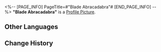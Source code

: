 <%-- [PAGE_INFO]
PageTitle=#"Blade Abracadabra"#
[END_PAGE_INFO] --%>
{{Item Infobox
|id          = 210207
|image       = Item Blade Abracadabra.png
|type        = Disk
|invCategory = Valuables
|rarity      = 3
|effect      = A record that can be played on the Express' phonograph. It might be a chance acquisition or a gift from someone else. All sorts of memories surge up when the music plays &mdash; the smiles, encounters, touches, and the excitement of battle. Maybe that is why people still collect records even as society rapidly advances.<br />The current record contains the track "Blade Abracadabra."
|description = <br />''Blade dancing amongst the willow, light streaking out of the sheath.''
}}
'''"Blade Abracadabra"''' is a [[Profile Picture]].

==Other Languages==
{{Other Languages
|en   = "Blade Abracadabra"
|zhs  = 《青锋急急如律令》
|zht  = 〈青鋒急急如律令〉
|ja   = 『青鋒急急、律令の如く』
|ko   = ≪분주한 칼날≫
|es   = Abracadabra del filo
|fr   = « Blade Abracadabra »
|ru   = Blade Abracadabra
|th   = "Blade Abracadabra"
|vi   = "Lưỡi Đao Hãy Tuân Lệnh"
|de   = „Abrakadabra-Klinge“
|id   = "Blade Abracadabra"
|pt   = "Blade Abracadabra"
}}

==Change History==
{{Change History|1.1}}